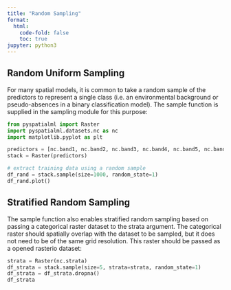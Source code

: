 ---
title: "Random Sampling"
format:
  html:
    code-fold: false
    toc: true
jupyter: python3
---

## Random Uniform Sampling

For many spatial models, it is common to take a random sample of the
predictors to represent a single class (i.e. an environmental background or
pseudo-absences in a binary classification model). The sample function is
supplied in the sampling module for this purpose:

```{python}
from pyspatialml import Raster
import pyspatialml.datasets.nc as nc
import matplotlib.pyplot as plt

predictors = [nc.band1, nc.band2, nc.band3, nc.band4, nc.band5, nc.band7]
stack = Raster(predictors)

# extract training data using a random sample
df_rand = stack.sample(size=1000, random_state=1)
df_rand.plot()
```

## Stratified Random Sampling

The sample function also enables stratified random sampling based on passing a
categorical raster dataset to the strata argument. The categorical raster
should spatially overlap with the dataset to be sampled, but it does not need
to be of the same grid resolution. This raster should be passed as a opened
rasterio dataset:

```{python}
strata = Raster(nc.strata)
df_strata = stack.sample(size=5, strata=strata, random_state=1)
df_strata = df_strata.dropna()
df_strata
```